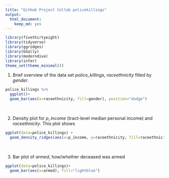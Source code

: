 ```yaml
---
title: "GitHub Project Collab policekillings"
output: 
  html_document: 
    keep_md: yes
---
```


```r
library(fivethirtyeight)
library(tidyverse)
library(ggridges)
library(GGally)
library(moderndive)
library(infer)
theme_set(theme_minimal())
```

(@) Brief overview of the data set *police_killings*, *raceethnicity* filled by *gender*. 

```r
police_killings %>% 
  ggplot()+
  geom_bar(aes(x=raceethnicity, fill=gender), position="dodge")
```

\

(@) Density plot for *p_income* (tract-level median personal income) and *raceethnicity*. This plot shows 

```r
ggplot(data=police_killings) + 
  geom_density_ridges(aes(x=p_income, y=raceethnicity, fill=raceethnicity), alpha=0.25)
```

\

(@) Bar plot of *armed*, how/whether deceased was armed
```r
ggplot(data=police_killings)+
  geom_bar(aes(x=armed), fill="lightblue")
```




















